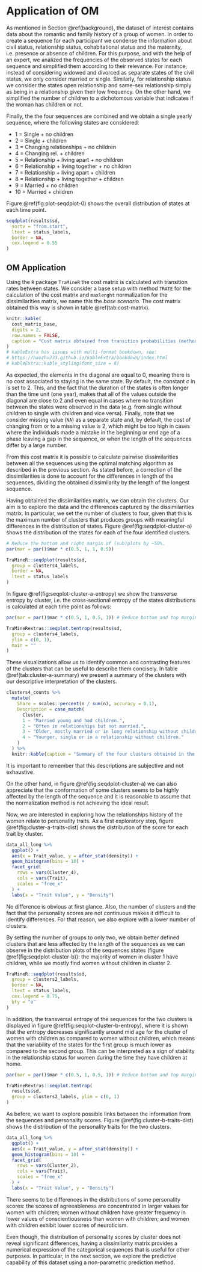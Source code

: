 # Application of OM {#data}

As mentioned in Section \@ref(background), the dataset of interest contains data about the romantic and family history of a group of women. In order to create a sequence for each participant we condense the information about civil status, relationship status, cohabitational status and the maternity, i.e. presence or absence of children. For this purpose, and with the help of an expert, we analized the frequencies of the observed states for each sequence and simplified them according to their relevance. For instance, instead of considering widowed and divorced as separate states of the civil status, we only consider married or single. Similarly, for relationship status we consider the states open relationship and same-sex relationship simply as being in a relationship given their low frequency. On the other hand, we simplified the number of children to a dichotomous variable that indicates if the woman has children or not.

Finally, the the four sequences are combined and we obtain a single yearly sequence, where the following states are considered:

- 1 = Single + no children
- 2 = Single + children
- 3 = Changing relationships + no children
- 4 = Changing rel. + children
- 5 = Relationship + living apart + no children
- 6 = Relationship + living together + no children 
- 7 = Relationship + living apart + children
- 8 = Relationship + living together + children
- 9 = Married + no children
- 10 = Married + children

Figure \@ref(fig:plot-seqdplot-0) shows the overall distribution of states at each time point.

```r
seqdplot(results$sd,
  sortv = "from.start",
  ltext = status_labels,
  border = NA,
  cex.legend = 0.55
)
```

## OM Application {#om-application}

Using the `R` package `TraMineR` the cost matrix is calculated with transition rates between states. We consider a base setup with method `TRATE` for the calculation of the cost matrix and `maxlenght` normalization for the dissimilarities matrix, we name this the *base scenario*. The cost matrix obtained this way is shown in table \@ref(tab:cost-matrix).

```r
knitr::kable(
  cost_matrix_base,
  digits = 2,
  row.names = FALSE,
  caption = "Cost matrix obtained from transition probabilities (method `TRATE`) of the relationship data of women over 40 years old."
)
# kableExtra has issues with multi-format bookdown, see:
# https://haozhu233.github.io/kableExtra/bookdown/index.html
# kableExtra::kable_styling(font_size = 8)
```

As expected, the elements in the diagonal are equal to 0, meaning there is no cost associated to staying in the same state. By default, the constant $c$ in \ref{eq:transition} is set to 2. This, and the fact that the duration of the states is often longer than the time unit (one year), makes that all of the values outside the diagonal are close to 2 and even equal in cases where no transition between the states were observed in the data (e.g. from single without children to single with children and vice versa). Finally, note that we consider missing value (`NA`) as a separate state and, by default, the cost of changing from or to a missing value is 2, which might be too high in cases where the individuals made a mistake in the beginning or end age of a phase leaving a gap in the sequence, or when the length of the sequences differ by a large number.

From this cost matrix it is possible to calculate pairwise dissimilarities between all the sequences using the optimal matching algorithm as described in the previous section. As stated before, a correction of the dissimilarities is done to account for the differences in length of the sequences, dividing the obtained dissimilarity by the length of the longest sequence. 

Having obtained the dissimilarities matrix, we can obtain the clusters. Our aim is to explore the data and the differences captured by the dissimilarities matrix. In particular, we set the number of clusters to four, given that this is the maximum number of clusters that produces groups with meaningful differences in the distribution of states. Figure \@ref(fig:seqdplot-cluster-a) shows the distribution of the states for each of the four identified clusters.

```r
# Reduce the bottom and right margin of (sub)plots by ~50%.
par(mar = par()$mar * c(0.5, 1, 1, 0.5))

TraMineR::seqdplot(results$sd,
  group = clusters4_labels,
  border = NA,
  ltext = status_labels
)
```

\par <!-- Latex was not getting the paragraph break automatically -->
In figure \@ref(fig:seqplot-cluster-a-entropy) we show the transverse entropy by cluster, i.e. the cross-sectional entropy of the states distributions is calculated at each time point as follows:

\begin{equation}
\label{eq:entropy}
h(f_1, \dots, f_n) = - \sum_{i = 1}^n f_i \log(f_i).
\end{equation}

```r
par(mar = par()$mar * c(0.5, 1, 0.5, 1)) # Reduce bottom and top margin by 50%.

TraMineRextras::seqplot.tentrop(results$sd,
  group = clusters4_labels,
  ylim = c(0, 1),
  main = ""
)
```

These visualizations allow us to identify common and contrasting features of the clusters that can be useful to describe them concisely. In table \@ref(tab:cluster-a-summary) we present a summary of the clusters with our descriptive interpretation of the clusters. 

```r
clusters4_counts %>%
  mutate(
    Share = scales::percent(n / sum(n), accuracy = 0.1),
    Description = case_match(
      Cluster,
      1 ~ "Married young and had children.",
      2 ~ "Often in relationships but not married.",
      3 ~ "Older, mostly married or in long relationship without children.",
      4 ~ "Younger, single or in a relationship without children."
    )
  ) %>%
  knitr::kable(caption = "Summary of the four clusters obtained in the base scenario.")
```

It is important to remember that this descriptions are subjective and not exhaustive.

On the other hand, in figure \@ref(fig:seqdplot-cluster-a) we can also appreciate that the conformation of some clusters seems to be highly affected by the length of the sequence and it is reasonable to assume that the normalization method is not achieving the ideal result.

Now, we are interested in exploring how the relationships history of the women relate to personality traits. As a first exploratory step, figure \@ref(fig:cluster-a-traits-dist) shows the distribution of the score for each trait by cluster.

```r
data_all_long %>%
  ggplot() +
  aes(x = Trait_value, y = after_stat(density)) +
  geom_histogram(bins = 10) +
  facet_grid(
    rows = vars(Cluster_4),
    cols = vars(Trait),
    scales = "free_x"
  ) +
  labs(x = "Trait Value", y = "Density")
```

No difference is obvious at first glance. Also, the number of clusters and the fact that the personality scores are not continuous makes it difficult to identify differences. For that reason, we also explore with a lower number of clusters. 

By setting the number of groups to only two, we obtain better defined clusters that are less affected by the length of the sequences as we can observe in the distribution plots of the sequences states (figure \@ref(fig:seqdplot-cluster-b)): the majority of women in cluster 1 have children, while we mostly find women without children in cluster 2.

```r
TraMineR::seqdplot(results$sd,
  group = clusters2_labels,
  border = NA,
  ltext = status_labels,
  cex.legend = 0.75,
  bty = "o"
)
```

In addition, the transversal entropy of the sequences for the two clusters is displayed in figure \@ref(fig:seqplot-cluster-b-entropy), where it is shown that the entropy decreases significantly around mid age for the cluster of women with children as compared to women without children, which means that the variability of the states for the first group is much lower as compared to the second group. This can be interpreted as a sign of stability in the relationship status for women during the time they have children at home.

```r
par(mar = par()$mar * c(0.5, 1, 0.5, 1)) # Reduce bottom and top margin by 50%.

TraMineRextras::seqplot.tentrop(
  results$sd,
  group = clusters2_labels, ylim = c(0, 1)
)
```

\par

As before, we  want to explore possible links between the information from the sequences and personality scores. Figure \@ref(fig:cluster-b-traits-dist) shows the distribution of the personality traits for the two clusters.


```r
data_all_long %>%
  ggplot() +
  aes(x = Trait_value, y = after_stat(density)) +
  geom_histogram(bins = 10) +
  facet_grid(
    rows = vars(Cluster_2),
    cols = vars(Trait),
    scales = "free_x"
  ) +
  labs(x = "Trait Value", y = "Density")
```

\par

There seems to be differences in the distributions of some personality scores: the scores of agreeableness are concentrated in larger values for women with children; women without children have greater frequency in lower values of conscientiousness than women with children; and women with children exhibit lower scores of neuroticism. 

Even though, the distribution of personality scores by cluster does not reveal significant differences, having a dissimilarity matrix provides a numerical expression of the categorical sequences that is useful for other purposes. In particular, in the next section, we explore the predictive capability of this dataset using a non-parametric prediction method.
